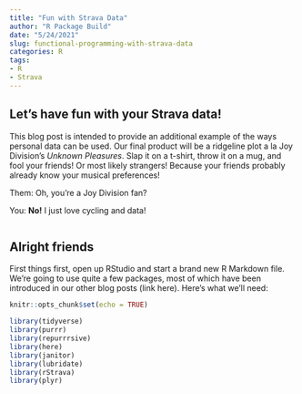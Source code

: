 ```yaml
---
title: "Fun with Strava Data"
author: "R Package Build"
date: "5/24/2021"
slug: functional-programming-with-strava-data
categories: R
tags:
- R
- Strava
---
```


## Let's have fun with your Strava data!

This blog post is intended to provide an additional example of the ways personal data can be used. Our final product will be a ridgeline plot a la Joy Division's *Unknown Pleasures*. Slap it on a t-shirt, throw it on a mug, and fool your friends! Or most likely strangers! Because your friends probably already know your musical preferences!

Them: Oh, you're a Joy Division fan? 

You: **No!** I just love cycling and data!

```r

```

## Alright friends

First things first, open up RStudio and start a brand new R Markdown file. We're going to use quite a few packages, most of which have been introduced in our other blog posts (link here). Here's what we'll need:

```r
knitr::opts_chunk$set(echo = TRUE)

library(tidyverse)
library(purrr)
library(repurrrsive)
library(here)
library(janitor)
library(lubridate)
library(rStrava)
library(plyr)
```
